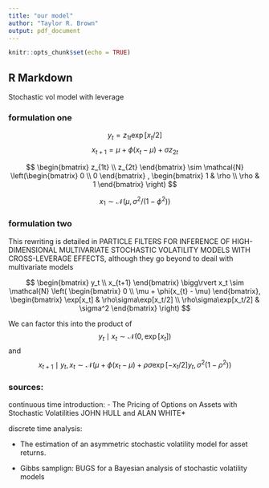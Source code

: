 ```yaml
---
title: "our model"
author: "Taylor R. Brown"
output: pdf_document
---
```


```r
knitr::opts_chunk$set(echo = TRUE)
```

## R Markdown

Stochastic vol model with leverage 

### formulation one

$$
y_t  = z_{1t} \exp[x_t/2]
$$
$$
x_{t+1}  = \mu + \phi(x_{t} - \mu) + \sigma z_{2t}
$$

$$
\begin{bmatrix}
z_{1t} \\
z_{2t}
\end{bmatrix}
\sim
\mathcal{N}
\left(\begin{bmatrix}
0 \\
0
\end{bmatrix} ,
\begin{bmatrix}
1 & \rho \\
\rho & 1
\end{bmatrix}
\right)
$$

$$
x_1 \sim \mathcal{N}(\mu, \sigma^2/(1-\phi^2))
$$

### formulation two

This rewriting is detailed in PARTICLE FILTERS FOR INFERENCE OF HIGH-DIMENSIONAL
MULTIVARIATE STOCHASTIC VOLATILITY MODELS WITH
CROSS-LEVERAGE EFFECTS, although they go beyond to deail with multivariate models

$$
\begin{bmatrix}
y_t \\
x_{t+1} 
\end{bmatrix}
\bigg\rvert
x_t
\sim
\mathcal{N}
\left(
\begin{bmatrix}
0 \\
\mu + \phi(x_{t} - \mu)
\end{bmatrix},
\begin{bmatrix}
\exp[x_t] & \rho\sigma\exp[x_t/2] \\
\rho\sigma\exp[x_t/2] & \sigma^2
\end{bmatrix}
\right)
$$

We can factor this into the product of 
$$
y_t \mid x_t \sim \mathcal{N}(0, \exp[x_t])
$$
and
$$
x_{t+1} \mid y_t, x_t \sim \mathcal{N}(\mu + \phi(x_{t} - \mu) + \rho\sigma \exp[-x_t/2]y_t, \sigma^2(1-  \rho^2) )
$$




### sources:

continuous time introduction: 
- The  Pricing of Options on  Assets  with  Stochastic Volatilities JOHN   HULL and  ALAN   WHITE*

discrete time analysis: 

 - The estimation of an asymmetric stochastic volatility model for asset
returns.

 - Gibbs samplign: BUGS for a Bayesian analysis of stochastic volatility models
